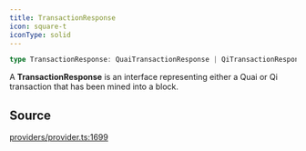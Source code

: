 ```yaml
---
title: TransactionResponse
icon: square-t
iconType: solid
---
```


```ts
type TransactionResponse: QuaiTransactionResponse | QiTransactionResponse;
```

A **TransactionResponse** is an interface representing either a Quai or Qi transaction that has been mined into a
block.

## Source

[providers/provider.ts:1699](https://github.com/dominant-strategies/quais.js/blob/c5f991423178493ef964731be9238d952f3e77dd/src/providers/provider.ts#L1699)
